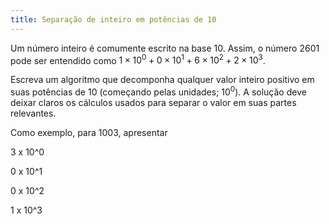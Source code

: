```yaml
---
title: Separação de inteiro em potências de 10 
---
```

::: {#exr-0069}
Um número inteiro é comumente escrito na base 10. Assim, o número $2601$ pode ser entendido como  ${1 \times 10^0} + {0 \times 10^1} + {6 \times 10^2} + {2 \times 10^3}$.

Escreva um algoritmo que decomponha qualquer valor inteiro positivo em suas potências de\ 10 (começando pelas unidades; $10^0$). A solução deve deixar claros os cálculos usados para separar o valor em suas partes relevantes.

Como exemplo, para 1003, apresentar

3 x 10^0

0 x 10^1

0 x 10^2

1 x 10^3
:::